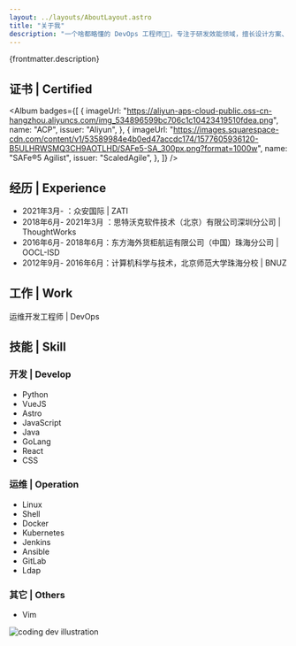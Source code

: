 ```yaml
---
layout: ../layouts/AboutLayout.astro
title: "关于我"
description: "一个啥都略懂的 DevOps 工程师👨‍🔧，专注于研发效能领域，擅长设计方案、应用新技术解决研发过程中的各种问题。"
---
```



{frontmatter.description}

<Socials />

## 证书 | Certified

<Album
  badges={[
    {
      imageUrl:
        "https://aliyun-aps-cloud-public.oss-cn-hangzhou.aliyuncs.com/img_534896599bc706c1c10423419510fdea.png",
      name: "ACP",
      issuer: "Aliyun",
    },
    {
      imageUrl:
        "https://images.squarespace-cdn.com/content/v1/53589984e4b0ed47accdc174/1577605936120-B5ULHRWSMQ3CH9AOTLHD/SAFe5-SA_300px.png?format=1000w",
      name: "SAFe®5 Agilist",
      issuer: "ScaledAgile",
    },
  ]}
/>

## 经历 | Experience

- 2021年3月- ：众安国际 | ZATI
- 2018年6月- 2021年3月 ：思特沃克软件技术（北京）有限公司深圳分公司 | ThoughtWorks
- 2016年6月- 2018年6月：东方海外货柜航运有限公司（中国）珠海分公司 | OOCL-ISD
- 2012年9月- 2016年6月：计算机科学与技术，北京师范大学珠海分校 | BNUZ

## 工作 | Work

运维开发工程师 | DevOps

## 技能 | Skill

### 开发 | Develop

- Python
- VueJS
- Astro
- JavaScript
- Java
- GoLang
- React
- CSS

### 运维 | Operation

- Linux
- Shell
- Docker
- Kubernetes
- Jenkins
- Ansible
- GitLab
- Ldap

### 其它 | Others

- Vim

<div>
  <img
    src="/assets/dev.svg"
    class="mx-auto sm:w-1/2"
    alt="coding dev illustration"
  />
</div>
